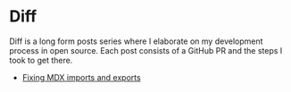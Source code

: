 # Diff

Diff is a long form posts series where I elaborate on my development process in open source.
Each post consists of a GitHub PR and the steps I took to get there.

- [Fixing MDX imports and exports](/diff/mdx-imports-and-exports/)
